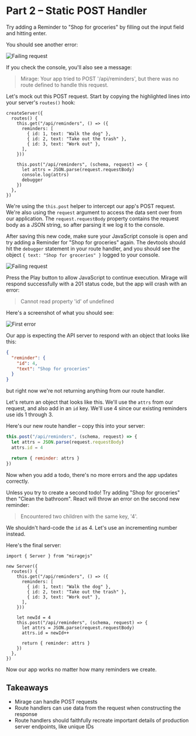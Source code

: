 # Part 2 – Static POST Handler

Try adding a Reminder to "Shop for groceries" by filling out the input field and hitting enter.

You should see another error:

![Failing request](../../assets/images/tutorial/part-2-failing.png)

If you check the console, you'll also see a message:

> Mirage: Your app tried to POST '/api/reminders', but there was no route defined to handle this request.

Let's mock out this POST request. Start by copying the highlighted lines into your server's `routes()` hook:

```js{11-15}
createServer({
  routes() {
    this.get("/api/reminders", () => ({
      reminders: [
        { id: 1, text: "Walk the dog" },
        { id: 2, text: "Take out the trash" },
        { id: 3, text: "Work out" },
      ],
    }))

    this.post("/api/reminders", (schema, request) => {
      let attrs = JSON.parse(request.requestBody)
      console.log(attrs)
      debugger
    })
  },
})
```

We're using the `this.post` helper to intercept our app's POST request. We're also using the `request` argument to access the data sent over from our application. The `request.requestBody` property contains the request body as a JSON string, so after parsing it we log it to the console.

After saving this new code, make sure your JavaScript console is open and try adding a Reminder for "Shop for groceries" again. The devtools should hit the `debugger` statement in your route handler, and you should see the object `{ text: "Shop for groceries" }` logged to your console.

![Failing request](../../assets/images/tutorial/part-2-debugger.png)

Press the Play button to allow JavaScript to continue execution. Mirage will respond successfully with a 201 status code, but the app will crash with an error:

> Cannot read property 'id' of undefined

Here's a screenshot of what you should see:

![First error](../../assets/images/tutorial/part-2-first-error.png)

Our app is expecting the API server to respond with an object that looks like this:

```json
{
  "reminder": {
    "id": 4,
    "text": "Shop for groceries"
  }
}
```

but right now we're not returning anything from our route handler.

Let's return an object that looks like this. We'll use the `attrs` from our request, and also add in an `id` key. We'll use 4 since our existing reminders use ids 1 through 3.

Here's our new route handler – copy this into your server:

```js
this.post("/api/reminders", (schema, request) => {
  let attrs = JSON.parse(request.requestBody)
  attrs.id = 4

  return { reminder: attrs }
})
```

Now when you add a todo, there's no more errors and the app updates correctly.

Unless you try to create a second todo! Try adding "Shop for groceries" then "Clean the bathroom". React will throw an error on the second new reminder:

> Encountered two children with the same key, '4'.

We shouldn't hard-code the `id` as 4. Let's use an incrementing number instead.

Here's the final server:

```js{13-19}
import { Server } from "miragejs"

new Server({
  routes() {
    this.get("/api/reminders", () => ({
      reminders: [
        { id: 1, text: "Walk the dog" },
        { id: 2, text: "Take out the trash" },
        { id: 3, text: "Work out" },
      ],
    }))

    let newId = 4
    this.post("/api/reminders", (schema, request) => {
      let attrs = JSON.parse(request.requestBody)
      attrs.id = newId++

      return { reminder: attrs }
    })
  },
})
```

Now our app works no matter how many reminders we create.

## Takeaways

- Mirage can handle POST requests
- Route handlers can use data from the request when constructing the response
- Route handlers should faithfully recreate important details of production server endpoints, like unique IDs

